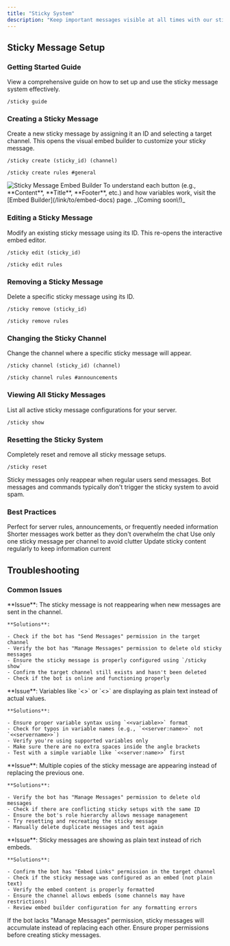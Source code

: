```yaml
---
title: "Sticky System"
description: "Keep important messages visible at all times with our sticky message system. Create persistent messages that automatically reappear at the bottom of channels whenever new messages are sent."
---
```


## Sticky Message Setup

### Getting Started Guide

View a comprehensive guide on how to set up and use the sticky message system effectively.

```Unspecified Example
/sticky guide
```

### Creating a Sticky Message

Create a new sticky message by assigning it an ID and selecting a target channel. This opens the visual embed builder to customize your sticky message.

<CodeGroup>

```Unspecified Example
/sticky create (sticky_id) (channel)
```


```Unspecified Syntax
/sticky create rules #general
```

</CodeGroup>

<Frame>
  <img
    src="/images/stickyembed.png"
    style={{ width:"100%" }}
    className="mx-auto"
    alt="Sticky Message Embed Builder"
    title=""
  />
</Frame>

<Tip>
  To understand each button (e.g., **Content**, **Title**, **Footer**, etc.) and how variables work, visit the [Embed Builder](/link/to/embed-docs) page. _(Coming soon\!)_
</Tip>

### Editing a Sticky Message

Modify an existing sticky message using its ID. This re-opens the interactive embed editor.

<CodeGroup>

```Unspecified Example
/sticky edit (sticky_id)
```


```Unspecified Syntax
/sticky edit rules
```

</CodeGroup>

### Removing a Sticky Message

Delete a specific sticky message using its ID.

<CodeGroup>

```Unspecified Example
/sticky remove (sticky_id)
```


```Unspecified Syntax
/sticky remove rules
```

</CodeGroup>

### Changing the Sticky Channel

Change the channel where a specific sticky message will appear.

<CodeGroup>

```Unspecified Example
/sticky channel (sticky_id) (channel)
```


```Unspecified Syntax
/sticky channel rules #announcements
```

</CodeGroup>

### Viewing All Sticky Messages

List all active sticky message configurations for your server.

```Unspecified Example
/sticky show
```

### Resetting the Sticky System

Completely reset and remove all sticky message setups.

```Unspecified Example
/sticky reset
```

<Note>
  Sticky messages only reappear when regular users send messages. Bot messages and commands typically don't trigger the sticky system to avoid spam.
</Note>

### Best Practices

<CardGroup cols={2}>
  <Card title="Use for Important Info" icon="pin">
    Perfect for server rules, announcements, or frequently needed information
  </Card>
  <Card title="Keep Content Concise" icon="file-text">
    Shorter messages work better as they don't overwhelm the chat
  </Card>
  <Card title="Limit Per Channel" icon="hash">
    Use only one sticky message per channel to avoid clutter
  </Card>
  <Card title="Regular Updates" icon="refresh-cw">
    Update sticky content regularly to keep information current
  </Card>
</CardGroup>

## Troubleshooting

### Common Issues

<AccordionGroup>
  <Accordion title="Sticky not appearing - Messages aren't staying pinned">
    **Issue**: The sticky message is not reappearing when new messages are sent in the channel.

    **Solutions**:

    - Check if the bot has "Send Messages" permission in the target channel
    - Verify the bot has "Manage Messages" permission to delete old sticky messages
    - Ensure the sticky message is properly configured using `/sticky show`
    - Confirm the target channel still exists and hasn't been deleted
    - Check if the bot is online and functioning properly
  </Accordion>
  <Accordion title="Variables not working - Placeholders showing as text">
    **Issue**: Variables like `<<user:name>>` or `<<server:name>>` are displaying as plain text instead of actual values.

    **Solutions**:

    - Ensure proper variable syntax using `<<variable>>` format
    - Check for typos in variable names (e.g., `<<server:name>>` not `<<servername>>`)
    - Verify you're using supported variables only
    - Make sure there are no extra spaces inside the angle brackets
    - Test with a simple variable like `<<server:name>>` first
  </Accordion>
  <Accordion title="Multiple sticky messages appearing - Duplicates in channel">
    **Issue**: Multiple copies of the sticky message are appearing instead of replacing the previous one.

    **Solutions**:

    - Verify the bot has "Manage Messages" permission to delete old messages
    - Check if there are conflicting sticky setups with the same ID
    - Ensure the bot's role hierarchy allows message management
    - Try resetting and recreating the sticky message
    - Manually delete duplicate messages and test again
  </Accordion>
  <Accordion title="Embed not displaying - Sticky appears as plain text">
    **Issue**: Sticky messages are showing as plain text instead of rich embeds.

    **Solutions**:

    - Confirm the bot has "Embed Links" permission in the target channel
    - Check if the sticky message was configured as an embed (not plain text)
    - Verify the embed content is properly formatted
    - Ensure the channel allows embeds (some channels may have restrictions)
    - Review embed builder configuration for any formatting errors
  </Accordion>
</AccordionGroup>

<Warning>
  If the bot lacks "Manage Messages" permission, sticky messages will accumulate instead of replacing each other. Ensure proper permissions before creating sticky messages.
</Warning>
